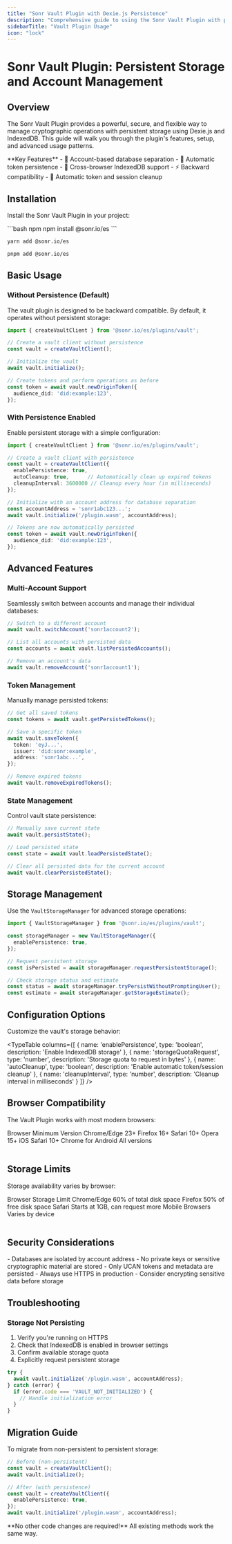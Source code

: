 ```yaml
---
title: "Sonr Vault Plugin with Dexie.js Persistence"
description: "Comprehensive guide to using the Sonr Vault Plugin with persistent storage and multi-account support"
sidebarTitle: "Vault Plugin Usage"
icon: "lock"
---
```


# Sonr Vault Plugin: Persistent Storage and Account Management

## Overview

The Sonr Vault Plugin provides a powerful, secure, and flexible way to manage cryptographic operations with persistent storage using Dexie.js and IndexedDB. This guide will walk you through the plugin's features, setup, and advanced usage patterns.

<Callout type="info">
  **Key Features**
  - 🔐 Account-based database separation
  - 💾 Automatic token persistence
  - 🔄 Cross-browser IndexedDB support
  - ⚡ Backward compatibility
  - 🧹 Automatic token and session cleanup
</Callout>

## Installation

Install the Sonr Vault Plugin in your project:

<CodeGroup>
```bash npm
npm install @sonr.io/es
```

```bash yarn
yarn add @sonr.io/es
```

```bash pnpm
pnpm add @sonr.io/es
```
</CodeGroup>

## Basic Usage

### Without Persistence (Default)

The vault plugin is designed to be backward compatible. By default, it operates without persistent storage:

```typescript
import { createVaultClient } from '@sonr.io/es/plugins/vault';

// Create a vault client without persistence
const vault = createVaultClient();

// Initialize the vault
await vault.initialize();

// Create tokens and perform operations as before
const token = await vault.newOriginToken({
  audience_did: 'did:example:123',
});
```

### With Persistence Enabled

Enable persistent storage with a simple configuration:

```typescript
import { createVaultClient } from '@sonr.io/es/plugins/vault';

// Create a vault client with persistence
const vault = createVaultClient({
  enablePersistence: true,
  autoCleanup: true,      // Automatically clean up expired tokens
  cleanupInterval: 3600000 // Cleanup every hour (in milliseconds)
});

// Initialize with an account address for database separation
const accountAddress = 'sonr1abc123...';
await vault.initialize('/plugin.wasm', accountAddress);

// Tokens are now automatically persisted
const token = await vault.newOriginToken({
  audience_did: 'did:example:123',
});
```

## Advanced Features

### Multi-Account Support

Seamlessly switch between accounts and manage their individual databases:

```typescript
// Switch to a different account
await vault.switchAccount('sonr1account2');

// List all accounts with persisted data
const accounts = await vault.listPersistedAccounts();

// Remove an account's data
await vault.removeAccount('sonr1account1');
```

### Token Management

Manually manage persisted tokens:

```typescript
// Get all saved tokens
const tokens = await vault.getPersistedTokens();

// Save a specific token
await vault.saveToken({
  token: 'eyJ...',
  issuer: 'did:sonr:example',
  address: 'sonr1abc...',
});

// Remove expired tokens
await vault.removeExpiredTokens();
```

### State Management

Control vault state persistence:

```typescript
// Manually save current state
await vault.persistState();

// Load persisted state
const state = await vault.loadPersistedState();

// Clear all persisted data for the current account
await vault.clearPersistedState();
```

## Storage Management

Use the `VaultStorageManager` for advanced storage operations:

```typescript
import { VaultStorageManager } from '@sonr.io/es/plugins/vault';

const storageManager = new VaultStorageManager({
  enablePersistence: true,
});

// Request persistent storage
const isPersisted = await storageManager.requestPersistentStorage();

// Check storage status and estimate
const status = await storageManager.tryPersistWithoutPromptingUser();
const estimate = await storageManager.getStorageEstimate();
```

## Configuration Options

Customize the vault's storage behavior:

<TypeTable
  columns={[
    { name: 'enablePersistence', type: 'boolean', description: 'Enable IndexedDB storage' },
    { name: 'storageQuotaRequest', type: 'number', description: 'Storage quota to request in bytes' },
    { name: 'autoCleanup', type: 'boolean', description: 'Enable automatic token/session cleanup' },
    { name: 'cleanupInterval', type: 'number', description: 'Cleanup interval in milliseconds' }
  ]}
/>

## Browser Compatibility

The Vault Plugin works with most modern browsers:

<Table>
  <TableHead>
    <TableRow>
      <TableCell>Browser</TableCell>
      <TableCell>Minimum Version</TableCell>
    </TableRow>
  </TableHead>
  <TableBody>
    <TableRow>
      <TableCell>Chrome/Edge</TableCell>
      <TableCell>23+</TableCell>
    </TableRow>
    <TableRow>
      <TableCell>Firefox</TableCell>
      <TableCell>16+</TableCell>
    </TableRow>
    <TableRow>
      <TableCell>Safari</TableCell>
      <TableCell>10+</TableCell>
    </TableRow>
    <TableRow>
      <TableCell>Opera</TableCell>
      <TableCell>15+</TableCell>
    </TableRow>
    <TableRow>
      <TableCell>iOS Safari</TableCell>
      <TableCell>10+</TableCell>
    </TableRow>
    <TableRow>
      <TableCell>Chrome for Android</TableCell>
      <TableCell>All versions</TableCell>
    </TableRow>
  </TableBody>
</Table>

## Storage Limits

Storage availability varies by browser:

<Table>
  <TableHead>
    <TableRow>
      <TableCell>Browser</TableCell>
      <TableCell>Storage Limit</TableCell>
    </TableRow>
  </TableHead>
  <TableBody>
    <TableRow>
      <TableCell>Chrome/Edge</TableCell>
      <TableCell>60% of total disk space</TableCell>
    </TableRow>
    <TableRow>
      <TableCell>Firefox</TableCell>
      <TableCell>50% of free disk space</TableCell>
    </TableRow>
    <TableRow>
      <TableCell>Safari</TableCell>
      <TableCell>Starts at 1GB, can request more</TableCell>
    </TableRow>
    <TableRow>
      <TableCell>Mobile Browsers</TableCell>
      <TableCell>Varies by device</TableCell>
    </TableRow>
  </TableBody>
</Table>

## Security Considerations

<Callout type="warning">
  - Databases are isolated by account address
  - No private keys or sensitive cryptographic material are stored
  - Only UCAN tokens and metadata are persisted
  - Always use HTTPS in production
  - Consider encrypting sensitive data before storage
</Callout>

## Troubleshooting

### Storage Not Persisting

1. Verify you're running on HTTPS
2. Check that IndexedDB is enabled in browser settings
3. Confirm available storage quota
4. Explicitly request persistent storage

```typescript
try {
  await vault.initialize('/plugin.wasm', accountAddress);
} catch (error) {
  if (error.code === 'VAULT_NOT_INITIALIZED') {
    // Handle initialization error
  }
}
```

## Migration Guide

To migrate from non-persistent to persistent storage:

```typescript
// Before (non-persistent)
const vault = createVaultClient();
await vault.initialize();

// After (with persistence)
const vault = createVaultClient({
  enablePersistence: true,
});
await vault.initialize('/plugin.wasm', accountAddress);
```

<Callout type="success">
  **No other code changes are required!** All existing methods work the same way.
</Callout>